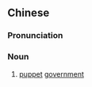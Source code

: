 {{also|僞政權|伪政权}}
==Chinese==
{{zh-forms|s=伪政权|t2=僞政權|type=12}}

===Pronunciation===
{{zh-pron
|m=伪zhèngquán
|c=ngai6 zing3 kyun4
|cat=n
}}

===Noun===
{{zh-noun}}

# [[puppet]] [[government]]